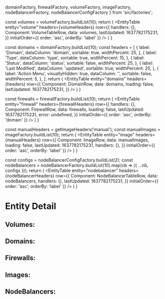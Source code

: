   domainFactory,
  firewallFactory,
  volumeFactory,
  imageFactory,
  nodeBalancerFactory,
  nodeBalancerConfigFactory
} from 'src/factories';

<Meta
  title="Components/Entity Table"
  component={EntityTable}
/>

  const volumes = volumeFactory.buildList(10);
  return (
    <EntityTable
      entity="volume"
      headers={volumeHeaders}
      row={{
        handlers: {},
        Component: VolumeTableRow,
        data: volumes,
        lastUpdated: 1637782175231,
      }}
      initialOrder={{ order: 'asc', orderBy: 'label' }}
    />
  )
}

  const domains = domainFactory.buildList(10);
  const headers = [
    {
      label: 'Domain',
      dataColumn: 'domain',
      sortable: true,
      widthPercent: 25,
    },
    {
      label: 'Type',
      dataColumn: 'type',
      sortable: true,
      widthPercent: 15,
    },
    {
      label: 'Status',
      dataColumn: 'status',
      sortable: false,
      widthPercent: 25,
    },
    {
      label: 'Last Modified',
      dataColumn: 'updated',
      sortable: true,
      widthPercent: 25,
    },
    {
      label: 'Action Menu',
      visuallyHidden: true,
      dataColumn: '',
      sortable: false,
      widthPercent: 5,
    },
  ];
  return (
    <Provider store={store}>
      <Grid spacing={8}>
        <EntityTable
          entity="domains"
          headers={headers}
          row={{
            Component: DomainRow,
            data: domains,
            loading: false,
            lastUpdated: 1637782175231,
          }}
        />
      </Grid>
    </Provider>
  )
}

  const firewalls = firewallFactory.buildList(10);
  return (
    <EntityTable
      entity="firewall"
      headers={firewallHeaders}
      row={{
        handlers: {},
        Component: FirewallRow,
        data: firewalls,
        loading: false,
        lastUpdated: 1637782175231,
        error: undefined,
      }}
      initialOrder={{ order: 'asc', orderBy: 'domain' }}
    />
  )
}

  const manualHeaders = getImageHeaders('manual');
  const manualImages = imageFactory.buildList(10);
  return (
    <EntityTable
      entity="image"
      headers={manualHeaders}
      row={{
        Component: ImageRow,
        data: manualImages,
        loading: false,
        lastUpdated: 1637782175231,
        handlers: {},
      }}
      initialOrder={{ order: 'asc', orderBy: 'label' }}
    />
  )
}

  const configs = nodeBalancerConfigFactory.buildList(2);
  const nodeBalancers = nodeBalancerFactory.buildList(10).map(nb => ({ ...nb, configs }));
  return (
    <EntityTable
      entity="nodebalancer"
      headers={nodeBalancerHeaders}
      row={{
        Component: NodeBalancerTableRow,
        data: nodeBalancers,
        handlers: {},
        lastUpdated: 1637782175231,
      }}
      initialOrder={{ order: 'asc', orderBy: 'label' }}
    />
  )
}

# Entity Detail
<Canvas>
  <Story name="Volumes">
    <h2 style={{marginTop: 0}}>Volumes: </h2>
    <VolumesTable />
  </Story>
</Canvas>

<Canvas>
  <Story name="Domains">
    <h2 style={{marginTop: 0}}>Domains: </h2>
    <DomainsTable />
  </Story>
</Canvas>

<Canvas>
  <Story name="Firewalls">
    <h2 style={{marginTop: 0}}>Firewalls: </h2>
    <FirewallsTable />
  </Story>
</Canvas>

<Canvas>
  <Story name="Images">
    <h2 style={{marginTop: 0}}>Images: </h2>
    <ImagesTable />
  </Story>
</Canvas>

<Canvas>
  <Story name="NodeBalancers">
    <h2 style={{marginTop: 0}}>NodeBalancers: </h2>
    <NodeBalancersTable />
  </Story>
</Canvas>

